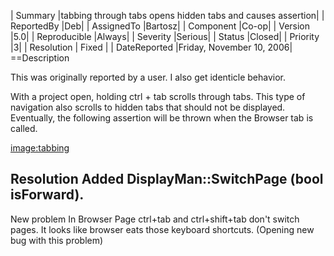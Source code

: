 | Summary |tabbing through tabs opens hidden tabs and causes assertion|
| ReportedBy |Deb|
| AssignedTo |Bartosz|
| Component |Co-op|
| Version |5.0|
| Reproducible |Always|
| Severity |Serious|
| Status |Closed|
| Priority |3|
| Resolution | Fixed |
| DateReported |Friday, November 10, 2006|
==Description 

This was originally reported by a user. I also get identicle behavior.

With a project open, holding ctrl + tab scrolls through tabs. This type of navigation also scrolls to hidden tabs that should not be displayed. Eventually, the following assertion will be thrown when the Browser tab is called.

[[image:tabbing]]

==Resolution
Added DisplayMan::SwitchPage (bool isForward).
==New problem
In Browser Page ctrl+tab and ctrl+shift+tab don't switch pages. It looks like browser eats those keyboard shortcuts. (Opening new  bug with this problem)
